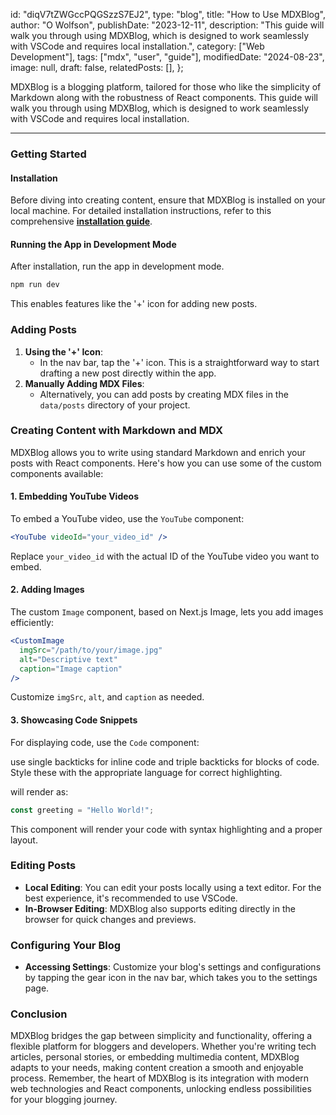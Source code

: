   id: "diqV7tZWGccPQGSzzS7EJ2",
  type: "blog",
  title: "How to Use MDXBlog",
  author: "O Wolfson",
  publishDate: "2023-12-11",
  description:
    "This guide will walk you through using MDXBlog, which is designed to work seamlessly with VSCode and requires local installation.",
  category: ["Web Development"],
  tags: ["mdx", "user", "guide"],
  modifiedDate: "2024-08-23",
  image: null,
  draft: false,
  relatedPosts: [],
};


MDXBlog is a blogging platform, tailored for those who like the simplicity of Markdown along with the robustness of React components. This guide will walk you through using MDXBlog, which is designed to work seamlessly with VSCode and requires local installation.

---

### Getting Started

#### Installation

Before diving into creating content, ensure that MDXBlog is installed on your local machine. For detailed installation instructions, refer to this comprehensive [**installation guide**](/blog/how-to-install-mdx-blog-and-deploy-on-vercel).

#### Running the App in Development Mode

After installation, run the app in development mode.

```bash
npm run dev
```

This enables features like the '+' icon for adding new posts.

### Adding Posts

1. **Using the '+' Icon**:
   - In the nav bar, tap the '+' icon. This is a straightforward way to start drafting a new post directly within the app.
2. **Manually Adding MDX Files**:
   - Alternatively, you can add posts by creating MDX files in the `data/posts` directory of your project.

### Creating Content with Markdown and MDX

MDXBlog allows you to write using standard Markdown and enrich your posts with React components. Here's how you can use some of the custom components available:

#### 1. Embedding YouTube Videos

To embed a YouTube video, use the `YouTube` component:

```jsx
<YouTube videoId="your_video_id" />
```

Replace `your_video_id` with the actual ID of the YouTube video you want to embed.

#### 2. Adding Images

The custom `Image` component, based on Next.js Image, lets you add images efficiently:

```jsx
<CustomImage
  imgSrc="/path/to/your/image.jpg"
  alt="Descriptive text"
  caption="Image caption"
/>
```

Customize `imgSrc`, `alt`, and `caption` as needed.

#### 3. Showcasing Code Snippets

For displaying code, use the `Code` component:

use single backticks for inline code and triple backticks for blocks of code. Style these with the appropriate language for correct highlighting.

will render as:

```javascript
const greeting = "Hello World!";
```

This component will render your code with syntax highlighting and a proper layout.

### Editing Posts

- **Local Editing**: You can edit your posts locally using a text editor. For the best experience, it's recommended to use VSCode.
- **In-Browser Editing**: MDXBlog also supports editing directly in the browser for quick changes and previews.

### Configuring Your Blog

- **Accessing Settings**: Customize your blog's settings and configurations by tapping the gear icon in the nav bar, which takes you to the settings page.

### Conclusion

MDXBlog bridges the gap between simplicity and functionality, offering a flexible platform for bloggers and developers. Whether you're writing tech articles, personal stories, or embedding multimedia content, MDXBlog adapts to your needs, making content creation a smooth and enjoyable process. Remember, the heart of MDXBlog is its integration with modern web technologies and React components, unlocking endless possibilities for your blogging journey.

